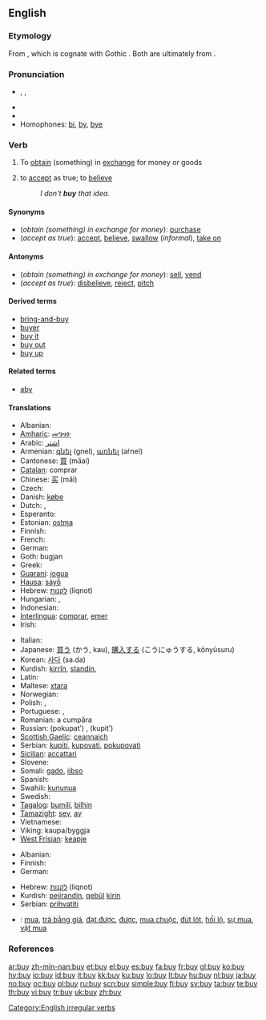 ==English==

===Etymology===
From {{etyl|ang|en}} {{term|bycġan||obtain by paying a price|lang=ang}}, which is cognate with Gothic {{term|𐌱𐌿𐌲𐌾𐌰𐌽|tr=bugjan|lang=got|sc=Goth}}. Both are ultimately from {{proto|Indo-European|bheug(h)|lang=en}}.

===Pronunciation===
* {{enPR|bī}}, {{IPA|/baɪ/}}, {{SAMPA|/baI/}}
* {{audio|en-us-buy.ogg|Audio (US)}}
* {{rhymes|aɪ}}
* Homophones: [[bi]], [[by]], [[bye]]

===Verb===
{{en-verb|buys|buying|bought}}

# {{transitive}} To [[obtain]] (something) in [[exchange]] for money or goods
# {{context|transitive|informal}} to [[accept]] as true; to [[believe]]
#: ''I don't '''buy''' that idea.''

====Synonyms====
* (''obtain (something) in exchange for money''): [[purchase]]<!--, [[acquire]], [[shop]]-->
* (''accept as true''): [[accept]], [[believe]], [[swallow]] (''informal''), [[take on]]

====Antonyms====
* (''obtain (something) in exchange for money''): [[sell]], [[vend]]
* (''accept as true''): [[disbelieve]], [[reject]], [[pitch]]

====Derived terms====
* [[bring-and-buy]]
* [[buyer]]
* [[buy it]]
* [[buy out]]
* [[buy up]]

====Related terms====
* [[aby]]

====Translations====
{{trans-top|to obtain for money}}
* Albanian: {{t+|sq|blej|xs=Albanian}}
* [[Amharic]]: [[መግዛት]]
* Arabic: [[اشتر]]
* Armenian: [[գնել]] (gnel), [[առնել]] (aṙnel)
* Cantonese: [[買]] (ma̋ai)
* [[Catalan]]: comprar
* Chinese: [[买]] (mǎi)
* Czech: {{t-|cs|kupovat}}
* Danish: [[købe]]
* Dutch: {{t+|nl|kopen}}, {{t+|nl|aanschaffen}}
* Esperanto: {{t+|eo|aĉeti|xs=Esperanto}}
* Estonian: [[ostma]]
* Finnish: {{t+|fi|ostaa}}
* French: {{t+|fr|acheter}}
* German: {{t+|de|kaufen}}
* Goth: bugjan
* Greek: {{t+|el|αγοράζω|tr=agorázo|sc=Grek}}
* [[Guaraní]]: [[jogua]]
* [[Hausa]]: [[sáyṓ]]
* Hebrew: [[לקנות]] (liqnot)
* Hungarian: {{t+|hu|vásárol}}, {{t+|hu|vesz}}
* Indonesian: {{t-|id|beli|alt=membeli|xs=Indonesian}}
* [[Interlingua]]: [[comprar]], [[emer]]
* Irish: {{t-|ga|ceannaigh|xs=Irish}}
{{trans-mid}}
* Italian: {{t+|it|comprare}}
* Japanese: [[買う]] (かう, kau), [[購入]]する (こうにゅうする, kōnyūsuru)
* Korean: [[사다]] (sa.da)
* Kurdish: [[kirrîn]], [[standin]], {{KUchar|[[کڕین]]}}
* Latin: {{t-|la|emere}}
* Maltese: [[xtara]]
* Norwegian: {{t+|no|kjøpe}}
* Polish: {{t+|pl|kupować}} {{impf}}, {{t+|pl|kupić}} {{pf}}
* Portuguese: {{t+|pt|comprar}}, {{t+|pt|adquirir}}
* Romanian: a cumpăra
* Russian: {{t+|ru|покупать|sc=Cyrl}} (pokupatʹ) {{impf}}, {{t+|ru|купить|sc=Cyrl}} (kupitʹ) {{pf}}
* [[Scottish Gaelic]]: [[ceannaich]]
* Serbian: [[kupiti]], [[kupovati]], [[pokupovati]]
* [[Sicilian]]: [[accattari]]
* Slovene: {{t+|sl|kupiti}}
* Somali: [[gado]], [[iibso]]
* Spanish: {{t+|es|comprar}}
* Swahili: [[kununua]]
* Swedish: {{t+|sv|köpa}}
* [[Tagalog]]: [[bumilí]], [[bilhin]]
* [[Tamazight]]: [[seγ]], [[aγ]]
* Vietnamese: {{t+|vi|mua|xs=Vietnamese}}
* Viking: kaupa/byggja
* [[West Frisian]]: [[keapje]]
{{trans-bottom}}

{{trans-top|to accept as true}}
* Albanian: {{t+|sq|blej|xs=Albanian}}
* Finnish: {{t+|fi|uskoa}}
* German: {{t+|de|abkaufen}}
{{trans-mid}}
* Hebrew: [[לקנות]] (liqnot)
* Kurdish: [[pejirandin]], [[qebûl]] [[kirin]]
* Serbian: [[prihvatiti]]
{{trans-bottom}}

{{checktrans-top}}
* {{ttbc|Vietnamese}}: [[mua]], [[trã bằng giá]], [[đạt được]], [[được]], [[mua chuộc]], [[đút lót]], [[hối lộ]], [[sự mua]], [[vật mua]]
{{checktrans-bottom}}

===References===
{{R:Century 1911}}
{{R:Webster 1913}}

[[Category:English irregular verbs]]

[[ar:buy]]
[[zh-min-nan:buy]]
[[et:buy]]
[[el:buy]]
[[es:buy]]
[[fa:buy]]
[[fr:buy]]
[[gl:buy]]
[[ko:buy]]
[[hy:buy]]
[[io:buy]]
[[id:buy]]
[[it:buy]]
[[kk:buy]]
[[ku:buy]]
[[lo:buy]]
[[lt:buy]]
[[hu:buy]]
[[nl:buy]]
[[ja:buy]]
[[no:buy]]
[[oc:buy]]
[[pl:buy]]
[[ru:buy]]
[[scn:buy]]
[[simple:buy]]
[[fi:buy]]
[[sv:buy]]
[[ta:buy]]
[[te:buy]]
[[th:buy]]
[[vi:buy]]
[[tr:buy]]
[[uk:buy]]
[[zh:buy]]